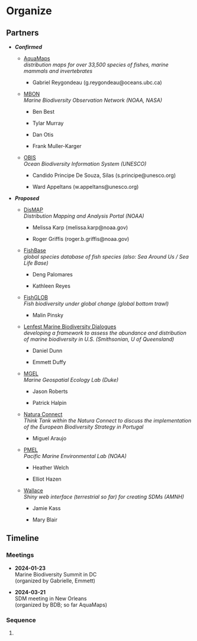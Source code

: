 # Organize

## Partners

-   ***Confirmed***

    -   [AquaMaps](https://www.aquamaps.org/)\
        *distribution maps for over 33,500 species of fishes, marine mammals and invertebrates*

        -   Gabriel Reygondeau (g.reygondeau\@oceans.ubc.ca)

    -   [MBON](https://marinebon.org/)\
        *Marine Biodiversity Observation Network (NOAA, NASA)*

        -   Ben Best

        -   Tylar Murray

        -   Dan Otis

        -   Frank Muller-Karger

    -   [OBIS](https://obis.org/)**\
        ***Ocean Biodiversity Information System (UNESCO)*

        -   Candido Principe De Souza, Silas (s.principe\@unesco.org)

        -   Ward Appeltans (w.appeltans\@unesco.org)

-   ***Proposed***

    -   [DisMAP](https://apps-st.fisheries.noaa.gov/dismap/)\
        *Distribution Mapping and Analysis Portal (NOAA)*

        -   Melissa Karp (melissa.karp\@noaa.gov)

        -   Roger Griffis (roger.b.griffis\@noaa.gov)

    -   [FishBase](https://www.fishbase.org.au/v4)\
        *global species database of fish species (also: Sea Around Us / Sea Life Base)*

        -   Deng Palomares

        -   Kathleen Reyes

    -   [FishGLOB](https://fishglob.sites.ucsc.edu/)\
        *Fish biodiversity under global change (global bottom trawl)*

        -   Malin Pinsky

    -   [Lenfest Marine Biodiversity Dialogues](https://www.lenfestocean.org/en/research-projects/marine-biodiversity-dialogues-task-force-i) \
        *developing a framework to assess the abundance and distribution of marine biodiversity in U.S. (Smithsonian, U of Queensland)*

        -   Daniel Dunn

        -   Emmett Duffy

    -   [MGEL](https://mgel.env.duke.edu/)\
        *Marine Geospatial Ecology Lab (Duke)*

        -   Jason Roberts

        -   Patrick Halpin

    -   [Natura Connect](http://www.maraujolab.eu/inaugural-session-of-natura-connect-pt-think-thank/)\
        *Think Tank within the Natura Connect to discuss the implementation of the European Biodiversity Strategy in Portugal*

        -   Miguel Araujo\

    -   [PMEL](https://www.pmel.noaa.gov/)\
        *Pacific Marine Environmental Lab (NOAA)*

        -   Heather Welch

        -   Elliot Hazen

    -   [Wallace](https://wallaceecomod.github.io)\
        *Shiny web interface (terrestrial so far) for creating SDMs (AMNH)*

        -   Jamie Kass

        -   Mary Blair

## Timeline

### Meetings

-   **2024-01-23**\
    Marine Biodiversity Summit in DC\
    (organized by Gabrielle, Emmett)

-   **2024-03-21**\
    SDM meeting in New Orleans\
    (organized by BDB; so far AquaMaps)

### Sequence

1.  
